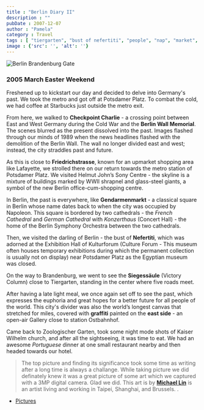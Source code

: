 ```yaml
---
title : "Berlin Diary II"
description : ""
pubDate : 2007-12-07
author : "Pamela"
category : Travel
tags : [ "tiergarten", "bust of nefertiti", "people", "nap", "market", "shopping", "berlin wall", "sony centre", "potsdamer platz", "sky", "checkpoint charlie", "road", "konzerthaus", "berlin", "starbucks",]
image : {'src': '', 'alt': ''}
---
```


<Image src={pic1} alt="Berlin Brandenburg Gate"/>

### 2005 March Easter Weekend

Freshened up to kickstart our day and decided to delve into Germany's past. We took the metro and got off at Potsdamer Platz. To combat the cold, we had coffee at Starbucks just outside the metro exit.

From here, we walked to **Checkpoint Charlie** - a crossing point between East and West Germany during the Cold War and the **Berlin Wall Memorial**. The scenes blurred as the present dissolved into the past. Images flashed through our minds of 1989 when the news headlines flashed with the demolition of the Berlin Wall. The wall no longer divided east and west; instead, the city straddles past and future.

As this is close to **Friedrichstrasse**, known for an upmarket shopping area like Lafayette, we strolled there on our return towards the metro station of Potsdamer Platz. We visited Helmut John’s Sony Centre - the skyline is a mixture of buildings marked by WWII shrapnel and glass-steel giants, a symbol of the new Berlin office-cum-shopping centre.

In Berlin, the past is everywhere, like **Gendarmenmarkt** - a classical square in Berlin whose name dates back to when the city was occupied by Napoleon. This square is bordered by two cathedrals - the *French Cathedral* and *German Cathedral* with *Konzerthaus* (Concert Hall) - the home of the Berlin Symphony Orchestra between the two cathedrals.

Then, we visited the darling of Berlin - the bust of **Nefertiti**, which was adorned at the Exhibition Hall of Kulturforum (Culture Forum - This museum often houses temporary exhibitions during which the permanent collection is usually not on display) near Potsdamer Platz as the Egyptian museum was closed.

On the way to Brandenburg, we went to see the **Siegessäule** (Victory Column) close to Tiergarten, standing in the center where five roads meet.

After having a late light meal, we once again set off to see the past, which expresses the euphoria and great hopes for a better future for all people of the world. This city's divider was also the world’s longest canvas that stretched for miles, covered with **graffiti** painted on the **east side** - an open-air Gallery close to station Ostbahnhof.

Came back to Zoologischer Garten, took some night mode shots of Kaiser Wilhelm church, and after all the sightseeing, it was time to eat. We had an awesome *Portuguese* dinner at one small restaurant nearby and then headed towards our hotel.

> The top  picture and finding its significance took some time as writing after a long time is always a challange. While taking picture we did definately knew it was a great picture of some art which we captured with a 3MP digital camera. Glad we did. This art is by [**Michael Lin**](https://www.ateliermichaellin.com/projects/2005-berlin-germany-haus-der-kulturen-der-welt-about-beauty) is an artist living and working in Taipei, Shanghai, and Brussels. .

- [Pictures](https://www.flickr.com/photos/santm/albums/72157638399044126/)